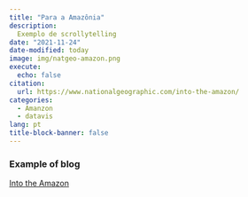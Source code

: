 ```yaml
---
title: "Para a Amazônia"
description: 
  Exemplo de scrollytelling
date: "2021-11-24"
date-modified: today
image: img/natgeo-amazon.png
execute:
  echo: false
citation:
  url: https://www.nationalgeographic.com/into-the-amazon/
categories:
  - Amanzon
  - datavis
lang: pt
title-block-banner: false
---
```


### Example of blog


[Into the Amazon](https://www.nationalgeographic.com/into-the-amazon/)

